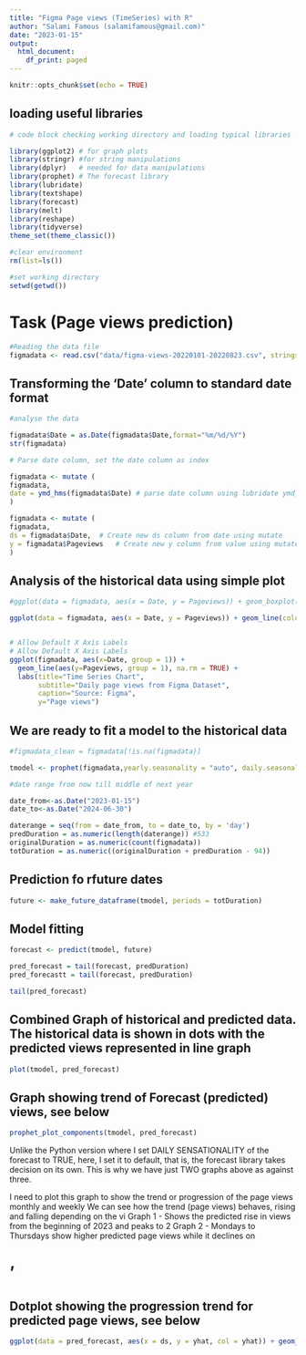 ---
title: "Figma Page views (TimeSeries) with R"
author: "Salami Famous (salamifamous@gmail.com)"
date: "2023-01-15"
output:
  html_document:
    df_print: paged
---

```{r setup, include=FALSE}
knitr::opts_chunk$set(echo = TRUE)
```

## loading useful libraries
```{r include = F} 
# code block checking working directory and loading typical libraries

library(ggplot2) # for graph plots
library(stringr) #for string manipulations
library(dplyr)   # needed for data manipulations
library(prophet) # The forecast library
library(lubridate)
library(textshape)
library(forecast)
library(melt)
library(reshape)
library(tidyverse)
theme_set(theme_classic())
```

```{r}
#clear environment
rm(list=ls())
```

```{r}
#set working directory
setwd(getwd())
```

# Task (Page views prediction)

```{r}
#Reading the data file
figmadata <- read.csv("data/figma-views-20220101-20220823.csv", stringsAsFactors = T)

```

## Transforming the 'Date' column to standard date format
```{r}
#analyse the data

figmadata$Date = as.Date(figmadata$Date,format="%m/%d/%Y")
str(figmadata)

```
```{r}
# Parse date column, set the date column as index

figmadata <- mutate (
figmadata,
date = ymd_hms(figmadata$Date) # parse date column using lubridate ymd_hms function
)

```
```{r}
figmadata <- mutate (
figmadata,
ds = figmadata$Date,  # Create new ds column from date using mutate
y = figmadata$Pageviews   # Create new y column from value using mutate
)
```
## Analysis of the historical data using simple plot
```{r}
#ggplot(data = figmadata, aes(x = Date, y = Pageviews)) + geom_boxplot()

ggplot(data = figmadata, aes(x = Date, y = Pageviews)) + geom_line(color = "#00AFBB", size = 1, na.rm = TRUE) + theme(axis.text.x = element_text(angle = 90))


# Allow Default X Axis Labels
# Allow Default X Axis Labels
ggplot(figmadata, aes(x=Date, group = 1)) + 
  geom_line(aes(y=Pageviews, group = 1), na.rm = TRUE) + 
  labs(title="Time Series Chart", 
       subtitle="Daily page views from Figma Dataset", 
       caption="Source: Figma", 
       y="Page views")

```

## We are ready to fit a model to the historical data
```{r, echo=FALSE}
#figmadata_clean = figmadata[!is.na(figmadata)]

tmodel <- prophet(figmadata,yearly.seasonality = "auto", daily.seasonality = "auto", seasonality.prior.scale=0.9)

```
```{r}
#date range from now till middle of next year

date_from<-as.Date("2023-01-15")
date_to<-as.Date("2024-06-30")

daterange = seq(from = date_from, to = date_to, by = 'day')
predDuration = as.numeric(length(daterange)) #533
originalDuration = as.numeric(count(figmadata))
totDuration = as.numeric((originalDuration + predDuration - 94))

```

## Prediction fo rfuture dates
```{r}
future <- make_future_dataframe(tmodel, periods = totDuration)
```

## Model fitting
```{r}
forecast <- predict(tmodel, future)
```

```{r}

pred_forecast = tail(forecast, predDuration)
pred_forecastt = tail(forecast, predDuration)

tail(pred_forecast)

```


## Combined Graph of historical and predicted data. The historical data is shown in dots with the predicted views represented in line graph

```{r}
plot(tmodel, pred_forecast)
```




## Graph showing trend of Forecast (predicted) views, see below
```{r}
prophet_plot_components(tmodel, pred_forecast)
```

Unlike the Python version where I set DAILY SENSATIONALITY of the forecast to TRUE, here, I set it to default, that is, the forecast library takes decision on its own. This is why we have just TWO graphs above as against three.

I need to plot this graph to show the trend or progression of the page views monthly and weekly
We can see how the trend (page views) behaves, rising and falling depending on the vi
Graph 1 - Shows the predicted rise in views from the beginning of 2023 and peaks to 2
Graph 2 - Mondays to Thursdays show higher predicted page views while it declines on 

# '

## Dotplot showing the progression trend for predicted page views, see below
```{r}
ggplot(data = pred_forecast, aes(x = ds, y = yhat, col = yhat)) + geom_point()

```